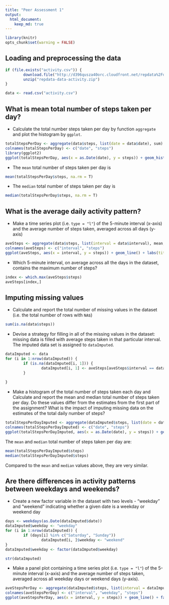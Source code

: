 ```yaml
---
title: "Peer Assessment 1"
output: 
  html_document:
    keep_md: true
---
```

```r
library(knitr)
opts_chunk$set(warning = FALSE)
```

## Loading and preprocessing the data
```r
if (file.exists("activity.csv")) {
        download.file("http://d396qusza40orc.cloudfront.net/repdata%2Fdata%2Factivity.zip", destfile = "repdata-data-activity.zip")
        unzip("repdata-data-activity.zip")
}

data <- read.csv("activity.csv")
```


## What is mean total number of steps taken per day?

- Calculate the total number steps taken per day by function `aggregate` and plot the histogram by `ggplot`.
```r
totalStepsPerDay <- aggregate(data$steps, list(date = data$date), sum)
colnames(totalStepsPerDay) <- c("date", "steps")
library(ggplot2)
ggplot(totalStepsPerDay, aes(x = as.Date(date), y = steps)) + geom_histogram(stat = "identity") + labs(title = "Total number of steps taken per day", x = "Date", y = "Steps")
```

- The `mean` total number of steps taken per day is
```r
mean(totalStepsPerDay$steps, na.rm = T)
```

- The `median` total number of steps taken per day is
```r
median(totalStepsPerDay$steps, na.rm = T)
```

## What is the average daily activity pattern?

- Make a time series plot (i.e. `type = "l"`) of the 5-minute interval (x-axis) and the average number of steps taken, averaged across all days (y-axis)
```r
aveSteps <- aggregate(data$steps, list(interval = data$interval), mean, na.rm = T)
colnames(aveSteps) <- c("interval", "steps")
ggplot(aveSteps, aes(x = interval, y = steps)) + geom_line() + labs(title = "Average steps taken in each 5-minute interval", x = "Intervals", y = "Steps")
```

- Which 5-minute interval, on average across all the days in the dataset, contains the maximum number of steps?
```r
index <- which.max(aveSteps$steps)
aveSteps[index,]
```


## Imputing missing values
- Calculate and report the total number of missing values in the dataset (i.e. the total number of rows with `NA`s)
```r
sum(is.na(data$steps))
```

- Devise a strategy for filling in all of the missing values in the dataset: missing data is filled with average steps taken in that particular interval. The imputed data set is assigned to `dataImputed`.
```r
dataImputed <- data
for (i in 1:nrow(dataImputed)) {
        if (is.na(dataImputed[i, 1])) {
                dataImputed[i, 1] <- aveSteps[aveSteps$interval == dataImputed[i, 3], 2]
        }
                
}
```

- Make a histogram of the total number of steps taken each day and Calculate and report the mean and median total number of steps taken per day. Do these values differ from the estimates from the first part of the assignment? What is the impact of imputing missing data on the estimates of the total daily number of steps?
```r
totalStepsPerDayImputed <- aggregate(dataImputed$steps, list(date = dataImputed$date), sum)
colnames(totalStepsPerDayImputed) <- c("date", "steps")
ggplot(totalStepsPerDayImputed, aes(x = as.Date(date), y = steps)) + geom_histogram(stat = "identity") + labs(title = "Total number of steps taken per day", x = "Date", y = "Steps")
```

The `mean` and `median` total number of steps taken per day are:
```r
mean(totalStepsPerDayImputed$steps)
median(totalStepsPerDayImputed$steps)
```

Compared to the `mean` and `median` values above, they are very similar.


## Are there differences in activity patterns between weekdays and weekends?

- Create a new factor variable in the dataset with two levels - "weekday" and "weekend" indicating whether a given date is a weekday or weekend day

```r
days <- weekdays(as.Date(dataImputed$date))
dataImputed$weekday <- "weekday"
for (i in 1:nrow(dataImputed)) {
        if (days[i] %in% c("Saturday", "Sunday"))
                dataImputed[i, ]$weekday <- "weekend"
}
dataImputed$weekday <- factor(dataImputed$weekday)

str(dataImputed)
```

- Make a panel plot containing a time series plot (i.e. `type = "l"`) of the 5-minute interval (x-axis) and the average number of steps taken, averaged across all weekday days or weekend days (y-axis).

```r
aveStepsPerDay <- aggregate(dataImputed$steps, list(interval = dataImputed$interval, weekday = dataImputed$weekday), mean)
colnames(aveStepsPerDay) <- c("interval", "weekday", "steps")
ggplot(aveStepsPerDay, aes(x = interval, y = steps)) + geom_line() + facet_grid(weekday ~ .) + labs(title = "Average number of steps taken in each 5-min interval", x = "Interval", y = "Steps")
```















